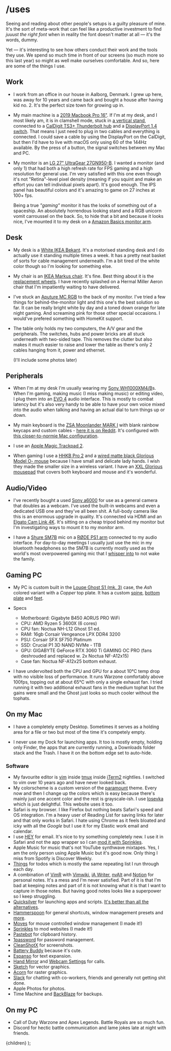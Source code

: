 

# /uses

Seeing and reading about other people's setups is a guilty pleasure of mine. It's the sort of meta-work that can feel like a productive investment to find _juuust the right font_ when in reality the font doesn't matter at all &mdash; it's the words, dummy.

Yet &mdash; it's interesting to see how others conduct their work and the tools they use. We spend so much time in front of our screens (so much more so this last year) so might as well make ourselves comfortable. And so, here are some of the things I use.

## Work

* I work from an office in our house in Aalborg, Denmark. I grew up here, was away for 10 years and came back and bought a house after having kid no. 2. It's the perfect size town for growing up in.

- My main machine is a [2019 Macbook Pro 16&quot;][mbp]. If I'm at my desk, and I most likely am, it is in clamshell mode, stuck in [a vertical stand][stand], connected to a [CalDigit TS3+ Thunderbolt hub][caldigit] and a [DisplayPort 1.4 switch][dpsw]. That means I just need to plug in two cables and everything is connected. I could save a cable by using the DisplayPort on the CalDigit, but then I'd have to live with macOS only using 60 of the 144Hz available. By the press of a button, the signal switches between my Mac and PC.

- My monitor is an [LG 27&quot; UltraGear 27GN950-B][lg]. I wanted a monitor (and only 1) that had both a high refresh rate for FPS gaming and a high resolution for general use. I'm very satisfied with this one even though it's not "Retina"-level pixel density (meaning if you squint and make an effort you can tell individual pixels apart). It's good enough. The IPS panel has beautiful colors and it's amazing to game on 27 inches at 100+ fps.

  Being a true _"gaming"_ monitor it has the looks of something out of a spaceship. An absolutely horrendous looking stand and a RGB unicorn vomit carroussel on the back. So, to hide that a bit and because it looks nice, I've mounted it to my desk on a [Amazon Basics monitor arm][monitor-arm].

## Desk

- My desk is a [White IKEA Bekant][bekant]. It's a motorised standing desk and I do actually use it standing multiple times a week. It has a pretty neat basket of sorts for cable management underneath. I'm a bit tired of the white color though so I'm looking for something else.

- My chair is an [IKEA Markus chair][markus]. It's fine. Best thing about it is the [replacement wheels][wheels]. I have recently splashed on a Hermal Miller Aeron chair that I'm impatiently waiting to have delivered.

- I've stuck an [Aputure MC RGB][aputure] to the back of my monitor. I've tried a few things for behind-the-monitor light and this one's the best solution so far. It can be really bright white by day and a toned down orange for late night gaming. And screaming pink for those other special occasions. I would've prefered something with HomeKit support.

- The table only holds my two computers, the A/V gear and the peripherals. The switches, hubs and power bricks are all stuck underneath with two-sided tape. This removes the clutter but also makes it much easier to raise and lower the table as there's only 2 cables hanging from it, power and ethernet.

  (I'll include some photos later)

## Peripherals

- When I'm at my desk I'm usually wearing my [Sony WH1000XM4/B][sony]s. When I'm gaming, making music (I miss making music) or editing video, I plug them into an [EVO 4][evo] audio interface. This is mostly to combat latency but it's also very handy to be able to have your own voice mixed into the audio when talking and having an actual dial to turn things up or down.

- My main keyboard is the [ZSA Moonlander MARK I][moonlander] with blank rainbow keycaps and custom cables - [here it is on Reddit][moonred]. It's configured with [this closer-to-normie Mac configuration][keyconf].

- I use an [Apple Magic Trackpad 2][trackpad].

- When gaming I use a [HHKB Pro 2][hhkb] and a [wired matte black Glorious Model O- mouse][modelo] because I have small and delicate lady hands. I wish they made the smaller size in a wireless variant. I have an [XXL Glorious mousepad][mousepad] that covers both keyboard and mouse and it's wonderful.

## Audio/Video

- I've recently bought a used [Sony a6000][a6000] for use as a general camera that doubles as a webcam. I've used the built-in webcams and even a dedicated USB one and they've all been shit. A full-body camera like this is an enormous upgrade in quality. It's connected via HDMI and an [Elgato Cam Link 4K][camlink]. It's sitting on a cheap tripod behind my monitor but I'm investigating ways to mount it to my monitor arm.

- I have a [Shure SM7B][sm7b] mic on a [RØDE PS1 arm][rodearm] connected to my audio interface. For day-to-day meetings I usually just use the mic in my bluetooth headphones so the SM7B is currently mostly used as the world's most overpowered gaming mic that I [whisper into][whisper] to not wake the family.

## Gaming PC

- My PC is custom built in the [Louqe Ghost S1 (mk. 3)][ghost] case, the _Ash_ colored variant with a _Copper_ top plate. It has a custom [spine][spine], [bottom plate][bottomplate] and [feet][feet].

- Specs

  - Motherboard: Gigabyte B450 AORUS PRO WiFi
  - CPU: AMD Ryzen 5 3600X (6 cores)
  - CPU fan: Noctua NH-L12 Ghost S1 ed.
  - RAM: 16gb Corsair Vengeance LPX DDR4 3200
  - PSU: Corsair SFX SF750 Platinum
  - SSD: Crucial P1 3D NAND NVMe - 1TB
  - GPU: GIGABYTE GeForce RTX 3060 Ti GAMING OC PRO (fans deshrouded and replaced w. 2x Noctua NF-A12x15)
  - Case fan: Noctua NF-A12x25 bottom exhaust.

- I have undervolted both the CPU and GPU for a about 10&deg;C temp drop with no visible loss of performance. It runs Warzone comfortably above 100fps, topping out at about 65&deg;C with only a single exhaust fan. I tried running it with two additional exhaust fans in the medium tophat but the gains were small and the Ghost just looks so much cooler without the tophats.

## On my Mac

- I have a completely empty Desktop. Sometimes it serves as a holding area for a file or two but most of the time it's competely empty.

- I never use my Dock for launching apps. It too is mostly empty, holding only Finder, the apps that are currently running, a Downloads folder stack and the Trash. I have it on the bottom edge set to auto-hide.

### Software

- My favourite editor is [vim][] inside [tmux][] inside [iTerm2][] nightlies. I switched to vim over 10 years ago and have never looked back.
- My colorscheme is a custom version of the [paramount][] theme. Every now and then I change up the colors which is easy because there's mainly just one accent color and the rest is grayscale-ish. I use [Iosevka][] which is just delightful. This website uses it too.
- Safari is my browser. I like Firefox but nothing beats Safari's speed and OS integration. I'm a heavy user of Reading List for saving links for later and that only works in Safari. I hate using Chrome as it feels bloated and icky with all the _Google_ but I use it for my Elastic work email and calendar.
- I use [HEY][] for email. It's nice to try something completely new. I use it in Safari and not the app wrapper so I can [mod it with Sprinkles][mailmod].
- Apple Music for music that's not YouTube synthwave mixtapes. Yes, I am the only person using Apple Music but it's good now. Only thing I miss from Spotify is Discover Weekly.
- [Things][] for todos which is mostly the same repeating list I run through each day.
- A combination of [VimR][] with [Vimwiki][], [iA Writer][], [nvAlt][] and [Notion][] for personal notes. It's a mess and I'm never satisfied. Part of it is that I'm bad at keeping notes and part of it is not knowing what it is that I want to capture in those notes. But having good notes looks like a superpower so I keep struggling.
- [Quicksilver][] for launching apps and scripts. [It's better than all the alternatives][better-qs].
- [Hammerspoon][] for general shortcuts, window management presets and [more][hammerspoon-conf].
- [Moves][] for mouse controlled window management (I made it!)
- [Sprinkles][] to mod websites (I made it!)
- [Pastebot][] for clipboard history.
- [1password][] for password management.
- [CleanShotX][] for screenshots.
- [Battery Buddy][] because it's cute.
- [Espanso][] for text expansion.
- [Hand Mirror][] and [Webcam Settings][] for calls.
- [Sketch][] for vector graphics.
- [Acorn][] for raster graphics.
- [Slack][] for chatting with co-workers, friends and generally not getting shit done.
- Apple Photos for photos.
- Time Machine and [BackBlaze][] for backups.

## On my PC

- Call of Duty Warzone and Apex Legends. Battle Royals are so much fun.
- Discord for hectic battle communication and lame jokes late at night with friends.

[mbp]: https://www.apple.com/macbook-pro-16/
[stand]: https://satechi.net/products/universal-vertical-aluminum-laptop-stand?variant=44564560841
[caldigit]: https://www.caldigit.com/ts3-plus/ "CalDigit TS3+"
[dpsw]: https://store.level1techs.com/products/kvm-switch-2-port-dual-monitor-8k-model-mhkr7
[lg]: https://www.lg.com/us/monitors/lg-27gn950-b-gaming-monitor
[monitor-arm]: https://www.amazon.com/AmazonBasics-Single-Monitor-Stand-Adjustable/dp/B07DHK5DHN/ref=sr_1_8?dchild=1&keywords=basics+monitor+arm&qid=1620326547&sr=8-8
[bekant]: https://www.ikea.com/dk/da/p/bekant-skrivebord-haeve-saenke-hvid-s69022537/
[sony]: https://electronics.sony.com/audio/headphones/headband/p/wh1000xm4-b
[evo]: https://evo.audio/products/evo-4/overview/
[moonlander]: https://www.zsa.io/moonlander/
[hhkb]: https://www.hhkeyboard.com/uk/products/pro2/
[modelo]: https://www.pcgamingrace.com/products/glorious-model-o-minus-matte-black
[mousepad]: https://www.pcgamingrace.com/products/glorious-xxl-gaming-mouse-pad
[ghost]: https://www.louqe.com/ghost-s1/
[spine]: https://meta-customs.de/rtx-3000-spine/
[bottomplate]: https://meta-customs.de/bottomplate/
[feet]: https://www.ebay.com/itm/Louqe-Ghost-S1-Feet-3D-printed-better-design-/133381727610
[a6000]: https://www.sony.dk/electronics/kameraer-med-udskiftelige-objektiver/ilce-6000-body-kit
[c920]: https://www.logitech.com/en-us/products/webcams/c920-pro-hd-webcam.960-000764.html
[camlink]: https://www.elgato.com/en/cam-link-4k
[sm7b]: https://www.shure.com/en-US/products/microphones/sm7b
[markus]: https://www.ikea.com/us/en/p/markus-office-chair-vissle-dark-gray-90289172/
[wheels]: https://twitter.com/mikker/status/1305769986854617088
[trackpad]: https://www.apple.com/shop/product/MJ2R2LL/A/magic-trackpad-2-silver
[keyconf]: https://configure.zsa.io/moonlander/layouts/xbNqp/latest/0
[aputure]: https://www.aputure.com/products/mc/
[rodearm]: https://www.rode.com/accessories/stands/psa1
[vim]: https://www.vim.org
[tmux]: https://tmux.sourceforge.io
[iterm2]: https://iterm2.com
[paramount]: https://github.com/mikker/vim-colors-paramount
[iosevka]: https://typeof.net/Iosevka/
[hey]: https://hey.com
[mailmod]: https://twitter.com/mikker/status/1385570609942470658
[things]: https://culturedcode.com/things/
[vimr]: https://github.com/qvacua/vimr
[vimwiki]: https://github.com/vimwiki/vimwiki
[ia writer]: https://ia.net/writer
[notion]: http://notion.so
[quicksilver]: https://qsapp.com
[hammerspoon]: http://www.hammerspoon.org
[moves]: https://getmoves.app
[sprinkles]: https://getsprinkles.app
[pastebot]: https://tapbots.com/pastebot/
[1password]: https://1password.com
[cleanshotx]: https://cleanshot.com
[battery buddy]: https://batterybuddy.app
[espanso]: https://espanso.org
[hand mirror]: https://handmirror.app
[webcam settings]: https://apps.apple.com/us/app/webcam-settings/id533696630?mt=12
[sketch]: https://www.sketch.com
[acorn]: https://flyingmeat.com/acorn/
[backblaze]: https://www.backblaze.com
[hammerspoon-conf]: https://github.com/mikker/dotfiles/blob/master/hammerspoon/hammerspoon.symlink/init.lua
[slack]: https://slack.com
[moonred]: https://www.reddit.com/r/MechanicalKeyboards/comments/mlby8p/my_trusty_zsa_moonlander_mk_i_with_rainbow_blanks/
[whisper]: https://www.youtube.com/channel/UCgwX6SVkOsJajetxo0MUrAQ/videos
[nvAlt]: https://brettterpstra.com/projects/nvalt/
[better-qs]: https://twitter.com/mikker/status/1384493871250485251

  <ArticleLayout title="/uses" active='writing'>
  <Meta title="/uses" description="The stuff I use to do the things that I do" image={ogImage} />
  {children}
  </ArticleLayout>
);


